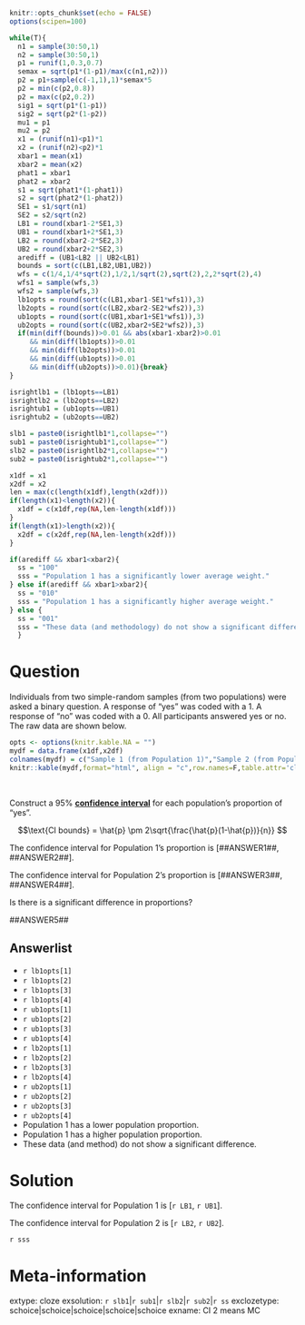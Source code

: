```r
knitr::opts_chunk$set(echo = FALSE)
options(scipen=100)

while(T){
  n1 = sample(30:50,1)
  n2 = sample(30:50,1)
  p1 = runif(1,0.3,0.7)
  semax = sqrt(p1*(1-p1)/max(c(n1,n2)))
  p2 = p1+sample(c(-1,1),1)*semax*5
  p2 = min(c(p2,0.8))
  p2 = max(c(p2,0.2))
  sig1 = sqrt(p1*(1-p1))
  sig2 = sqrt(p2*(1-p2))
  mu1 = p1
  mu2 = p2
  x1 = (runif(n1)<p1)*1
  x2 = (runif(n2)<p2)*1
  xbar1 = mean(x1)
  xbar2 = mean(x2)
  phat1 = xbar1
  phat2 = xbar2
  s1 = sqrt(phat1*(1-phat1))
  s2 = sqrt(phat2*(1-phat2))
  SE1 = s1/sqrt(n1)
  SE2 = s2/sqrt(n2)
  LB1 = round(xbar1-2*SE1,3)
  UB1 = round(xbar1+2*SE1,3)
  LB2 = round(xbar2-2*SE2,3)
  UB2 = round(xbar2+2*SE2,3)
  arediff = (UB1<LB2 || UB2<LB1)
  bounds = sort(c(LB1,LB2,UB1,UB2))
  wfs = c(1/4,1/4*sqrt(2),1/2,1/sqrt(2),sqrt(2),2,2*sqrt(2),4)
  wfs1 = sample(wfs,3)
  wfs2 = sample(wfs,3)
  lb1opts = round(sort(c(LB1,xbar1-SE1*wfs1)),3)
  lb2opts = round(sort(c(LB2,xbar2-SE2*wfs2)),3)
  ub1opts = round(sort(c(UB1,xbar1+SE1*wfs1)),3)
  ub2opts = round(sort(c(UB2,xbar2+SE2*wfs2)),3)
  if(min(diff(bounds))>0.01 && abs(xbar1-xbar2)>0.01
     && min(diff(lb1opts))>0.01
     && min(diff(lb2opts))>0.01
     && min(diff(ub1opts))>0.01
     && min(diff(ub2opts))>0.01){break}
}

isrightlb1 = (lb1opts==LB1)
isrightlb2 = (lb2opts==LB2)
isrightub1 = (ub1opts==UB1)
isrightub2 = (ub2opts==UB2)

slb1 = paste0(isrightlb1*1,collapse="")
sub1 = paste0(isrightub1*1,collapse="")
slb2 = paste0(isrightlb2*1,collapse="")
sub2 = paste0(isrightub2*1,collapse="")

x1df = x1
x2df = x2
len = max(c(length(x1df),length(x2df)))
if(length(x1)<length(x2)){
  x1df = c(x1df,rep(NA,len-length(x1df)))
}
if(length(x1)>length(x2)){
  x2df = c(x2df,rep(NA,len-length(x2df)))
}

if(arediff && xbar1<xbar2){
  ss = "100"
  sss = "Population 1 has a significantly lower average weight."
} else if(arediff && xbar1>xbar2){
  ss = "010"  
  sss = "Population 1 has a significantly higher average weight."
} else {
  ss = "001"
  sss = "These data (and methodology) do not show a significant difference."
  }
```

Question
========

<style type="text/css" rel="stylesheet">
.bordered-table {
    border-collapse: collapse;
    border-spacing: 0;
    border:2px solid #000000;
}
.bordered-table th {
    border:2px solid #000000;
    padding: 4px;
}
.bordered-table td{
    border:2px solid #000000;
    padding: 4px;
}
</style>

Individuals from two simple-random samples (from two populations) were asked a binary question. A response of "yes" was coded with a 1. A response of "no" was coded with a 0. All participants answered yes or no. The raw data are shown below.

```r
opts <- options(knitr.kable.NA = "")
mydf = data.frame(x1df,x2df)
colnames(mydf) = c("Sample 1 (from Population 1)","Sample 2 (from Population 2)")
knitr::kable(mydf,format="html", align = "c",row.names=F,table.attr='class="bordered-table"')
```
\

Construct a 95% [**confidence interval**](https://en.wikipedia.org/wiki/Confidence_interval){target="blank"} for each population's proportion of "yes".

$$\text{CI bounds} = \hat{p} \pm 2\sqrt{\frac{\hat{p}(1-\hat{p})}{n}} $$

The confidence interval for Population 1's proportion is [##ANSWER1##, ##ANSWER2##].

The confidence interval for Population 2's proportion is [##ANSWER3##, ##ANSWER4##].

Is there is a significant difference in proportions?

##ANSWER5##

Answerlist
--------
* `r lb1opts[1]`
* `r lb1opts[2]`
* `r lb1opts[3]`
* `r lb1opts[4]`
* `r ub1opts[1]`
* `r ub1opts[2]`
* `r ub1opts[3]`
* `r ub1opts[4]`
* `r lb2opts[1]`
* `r lb2opts[2]`
* `r lb2opts[3]`
* `r lb2opts[4]`
* `r ub2opts[1]`
* `r ub2opts[2]`
* `r ub2opts[3]`
* `r ub2opts[4]`
* Population 1 has a lower population proportion.
* Population 1 has a higher population proportion.
* These data (and method) do not show a significant difference.

Solution
========

The confidence interval for Population 1 is [`r LB1`, `r UB1`].

The confidence interval for Population 2 is [`r LB2`, `r UB2`].

`r sss`


Meta-information
================
extype: cloze
exsolution: `r slb1`|`r sub1`|`r slb2`|`r sub2`|`r ss`
exclozetype: schoice|schoice|schoice|schoice|schoice
exname: CI 2 means MC
